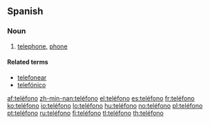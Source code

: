 {{see|telefono}}

==Spanish==

===Noun===
{{es-noun-m}}

# [[telephone]], [[phone]]

====Related terms====
*[[telefonear]]
*[[telefónico]]

[[af:teléfono]]
[[zh-min-nan:teléfono]]
[[el:teléfono]]
[[es:teléfono]]
[[fr:teléfono]]
[[ko:teléfono]]
[[io:teléfono]]
[[lo:teléfono]]
[[hu:teléfono]]
[[no:teléfono]]
[[pl:teléfono]]
[[pt:teléfono]]
[[ru:teléfono]]
[[fi:teléfono]]
[[tl:teléfono]]
[[th:teléfono]]